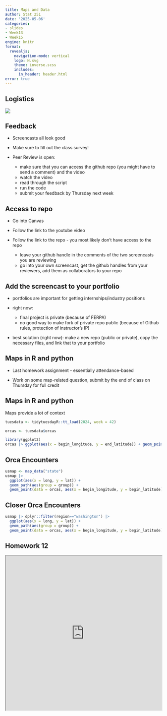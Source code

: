 ```yaml
---
title: Maps and Data
author: Stat 251
date: '2025-05-06'
categories:
- slides
- Week13
- Week15
engine: knitr
format:
  revealjs:
    navigation-mode: vertical
    logo: N.svg
    theme: inverse.scss
    includes:
      in_header: header.html
error: true
---
```


## Logistics

![](fig/plan-last-4wks.png)

## Feedback

- Screencasts all look good 

- Make sure to fill out the class survey!


- Peer Review is open:

  - make sure that you can access the github repo (you might have to send a comment) and the video
  - watch the video
  - read through the script
  - run the code
  - submit your feedback by Thursday next week

## Access to repo

- Go into Canvas
- Follow the link to the youtube video
- Follow the link to the repo - you most likely don't have access to the repo

  - leave your github handle in the comments of the two screencasts you are reviewing
  - go into your own screencast, get the github handles from your reviewers, add them as collaborators to your repo

## Add the screencast to your portfolio

- portfolios are important for getting internships/industry positions

- right now: 

  - final project is private  (because of FERPA)
  - no good way to make fork of private repo public (because of Github rules, protection of instructor's IP)
  

- best solution (right now): make a new repo (public or private), copy the necessary files, and link that to your portfolio

## Maps in R and python

- Last homework assignment - essentially attendance-based

- Work on some map-related question, submit by the end of class on Thursday for full credit


## Maps in R and python

Maps provide a lot of context

```r
tuesdata <- tidytuesdayR::tt_load(2024, week = 42)

orcas <- tuesdata$orcas
```
```r
library(ggplot2)
orcas |> ggplot(aes(x = begin_longitude, y = end_latitude)) + geom_point()
```
## Orca Encounters

```r
usmap <- map_data("state")
usmap |> 
  ggplot(aes(x = long, y = lat)) + 
  geom_path(aes(group = group)) + 
  geom_point(data = orcas, aes(x = begin_longitude, y = begin_latitude), colour = "darkorange")
```

## Closer Orca Encounters 

```r
usmap |> dplyr::filter(region=="washington") |>
  ggplot(aes(x = long, y = lat)) + 
  geom_path(aes(group = group)) + 
  geom_point(data = orcas, aes(x = begin_longitude, y = begin_latitude), colour = "darkorange")
```


## Homework 12


```{=html}
<iframe width="100%" height = "500px" src="https://unl-statistics.github.io/stat251/homework/12-spatial.html"></iframe>
```


